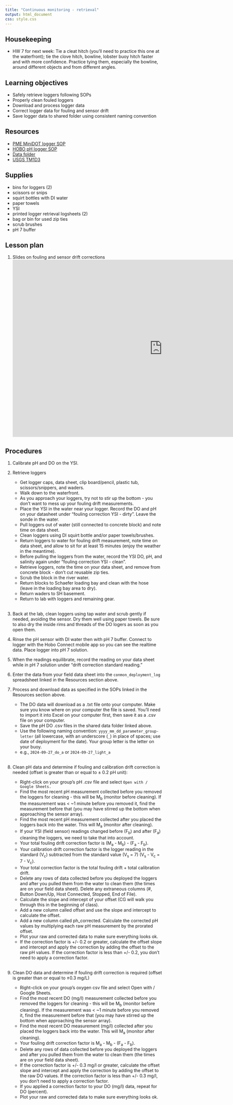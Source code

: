 ```yaml
---
title: "Continuous monitoring - retrieval"
output: html_document
css: style.css
---
```


## Housekeeping

* HW 7 for next week: Tie a cleat hitch (you'll need to practice this one at the waterfront); tie the clove hitch, bowline, lobster buoy hitch faster and with more confidence. Practice tying them, especially the bowline, around different objects and from different angles.


## Learning objectives

* Safely retrieve loggers following SOPs
* Properly clean fouled loggers
* Download and process logger data
* Correct logger data for fouling and sensor drift
* Save logger data to shared folder using consistent naming convention

## Resources

* [PME MiniDOT logger SOP](https://smr-monitoring.github.io/sop/do-logger-pme.html)
* [HOBO pH logger SOP](https://smr-monitoring.github.io/sop/ph-logger-hobo.html)
* [Data folder](https://drive.google.com/drive/folders/1HenKOqVGsJ_j6egivQh6nvkLq1Wx2ayf?usp=sharing)
* [USGS TM1D3](https://pubs.usgs.gov/tm/2006/tm1D3/pdf/TM1D3.pdf)

## Supplies

* bins for loggers (2)
* scissors or snips
* squirt bottles with DI water
* paper towels
* YSI
* printed logger retrieval logsheets (2)
* bag or bin for used zip ties
* scrub brushes
* pH 7 buffer

## Lesson plan

1. Slides on fouling and sensor drift corrections 
<iframe src="https://docs.google.com/presentation/d/1MpLZJBUzWRgV7FLXTM75yRtSHC6TObAQW2D5VXuunL0/embed?start=false&loop=false&delayms=5000" frameborder="0" width="960" height="569" allowfullscreen="true" mozallowfullscreen="true" webkitallowfullscreen="true" data-external="1"></iframe>


## Procedures

1. Calibrate pH and DO on the YSI.

1. Retrieve loggers
    * Get logger caps, data sheet, clip board/pencil, plastic tub, scissors/snippers, and waders. 
    * Walk down to the waterfront.
    * As you approach your loggers, try not to stir up the bottom - you don't want to mess up your fouling drift measurements.
    * Place the YSI in the water near your logger. Record the DO and pH on your datasheet under "fouling correction YSI - dirty". Leave the sonde in the water.
    * Pull loggers out of water (still connected to concrete block) and note time on data sheet.
    * Clean loggers using DI squirt bottle and/or paper towels/brushes.
    * Return loggers to water for fouling drift measurement, note time on data sheet, and allow to sit for at least 15 minutes (enjoy the weather in the meantime).
    * Before pulling the loggers from the water, record the YSI DO, pH, and salinity again under "fouling correction YSI - clean".
    * Retrieve loggers, note the time on your data sheet, and remove from concrete block - don't cut reusable zip ties.
    * Scrub the block in the river water.
    * Return blocks to Schaefer loading bay and clean with the hose (leave in the loading bay area to dry).
    * Return waders to SH basement.
    * Return to lab with loggers and remaining gear.
<br>
<br>
1. Back at the lab, clean loggers using tap water and scrub gently if needed, avoiding the sensor. Dry them well using paper towels. Be sure to also dry the inside rims and threads of the DO logers as soon as you open them.

1. Rinse the pH sensor with DI water then with pH 7 buffer. Connect to logger with the Hobo Connect mobile app so you can see the realtime data. Place logger into pH 7 solution. 

1. When the readings equilibrate, record the reading on your data sheet while in pH 7 solution under "drift correction standard reading."

1. Enter the data from your field data sheet into the `conmon_deployment_log` spreadsheet linked in the Resources section above.

1. Process and download data as specified in the SOPs linked in the Resources section above. 
    * The DO data will download as a .txt file onto your computer. Make sure you know where on your computer the file is saved. You'll need to import it into Excel on your computer first, then save it as a .csv file on your computer.
    * Save the pH DO .csv files in the shared data folder linked above. 
    * Use the following naming convention: `yyyy_mm_dd_parameter_group-letter` (all lowercase, with an underscore (`_`) in place of spaces; use date of deployment for the date). Your group letter is the letter on your buoy.
    * e.g., `2024-09-27_do_a` or `2024-09-27_light_a`
<br>
<br>

1. Clean pH data and determine if fouling and calibration drift correction is needed (offset is greater than or equal to ± 0.2 pH unit):

    - Right-click on your group's pH .csv file and select `Open with / Google Sheets.`
    - Find the most recent pH measurement collected before you removed the loggers for cleaning - this will be M~b~ (monitor before cleaning). If the measurement was < ~1 minute before you removed it, find the measurement before that (you may have stirred up the bottom when approaching the sensor array).
    - Find the most recent pH measurement collected after you placed the loggers back into the water. This will M~a~ (monitor after cleaning).
    - If your YSI (field sensor) readings changed before (F~b~) and after (F~a~) cleaning the loggers, we need to take that into account.
    - Your total fouling drift correction factor is (M~a~ - M~b~) - (F~a~ - F~b~). 
    - Your calibration drift correction factor is the logger reading in the standard (V~c~) subtracted from the standard value (V~s~ = 7) (V~s~ - V~c~ = 7 - V~c~).
    - Your total correction factor is the total fouling drift + total calibration drift.
    - Delete any rows of data collected before you deployed the loggers and after you pulled them from the water to clean them (the times are on your field data sheet). Delete any extraneous columns (#, Button Down/Up, Host Connected, Stopped, End of File).
    - Calculate the slope and intercept of your offset (CG will walk you through this in the beginning of class).
    - Add a new column called offset and use the slope and intercept to calculate the offset.
    - Add a new column called ph_corrected. Calculate the corrected pH values by multiplying each raw pH measurement by the prorated offset.
    - Plot your raw and corrected data to make sure everything looks ok.
    - If the correction factor is +/- 0.2 or greater, calculate the offset slope and intercept and apply the correction by adding the offset to the raw pH values. If the correction factor is less than +/- 0.2, you don't need to apply a correction factor. 
<br>
<br>
1. Clean DO data and determine if fouling drift correction is required (offset is greater than or equal to ±0.3 mg/L)

    - Right-click on your group's oxygen csv file and select Open with / Google Sheets.
    - Find the most recent DO (mg/l) measurement collected before you removed the loggers for cleaning - this will be M~b~ (monitor before cleaning). If the measurement was < ~1 minute before you removed it, find the measurement before that (you may have stirred up the bottom when approaching the sensor array).
    - Find the most recent DO measurement (mg/l) collected after you placed the loggers back into the water. This will M~a~ (monitor after cleaning).
    - Your fouling drift correction factor is M~a~ - M~b~ - (F~a~ - F~b~).
    - Delete any rows of data collected before you deployed the loggers and after you pulled them from the water to clean them (the times are on your field data sheet).
    - If the correction factor is +/- 0.3 mg/l or greater, calculate the offset slope and intercept and apply the correction by adding the offset to the raw DO values. If the correction factor is less than +/- 0.3 mg/l, you don't need to apply a correction factor. 
    - If you applied a correction factor to your DO (mg/l) data, repeat for DO (percent).
    - Plot your raw and corrected data to make sure everything looks ok.

<br>
<br>
